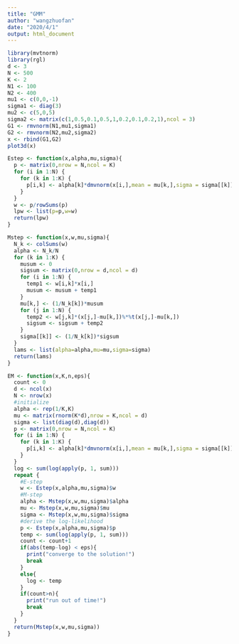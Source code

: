 ```yaml
---
title: "GMM"
author: "wangzhuofan"
date: "2020/4/1"
output: html_document
---
```



```r
library(mvtnorm)
library(rgl)
d <- 3
N <- 500
K <- 2
N1 <- 100
N2 <- 400
mu1 <- c(0,0,-1)
sigma1 <- diag(3)
mu2 <- c(5,0,5)
sigma2 <- matrix(c(1,0.5,0.1,0.5,1,0.2,0.1,0.2,1),ncol = 3)
G1 <- rmvnorm(N1,mu1,sigma1)
G2 <- rmvnorm(N2,mu2,sigma2)
x <- rbind(G1,G2)
plot3d(x)
```


```r
Estep <- function(x,alpha,mu,sigma){
  p <- matrix(0,nrow = N,ncol = K)
  for (i in 1:N) {
    for (k in 1:K) {
      p[i,k] <- alpha[k]*dmvnorm(x[i,],mean = mu[k,],sigma = sigma[[k]])
    }
  }
  w <- p/rowSums(p)
  lpw <- list(p=p,w=w)
  return(lpw)
}

```

```R
Mstep <- function(x,w,mu,sigma){
  N_k <- colSums(w)
  alpha <- N_k/N
  for (k in 1:K) {
    musum <- 0
    sigsum <- matrix(0,nrow = d,ncol = d)
    for (i in 1:N) {
      temp1 <- w[i,k]*x[i,]
      musum <- musum + temp1
    }
    mu[k,] <- (1/N_k[k])*musum
    for (j in 1:N) {
      temp2 <- w[j,k]*(x[j,]-mu[k,])%*%t(x[j,]-mu[k,])
      sigsum <- sigsum + temp2
    }
    sigma[[k]] <- (1/N_k[k])*sigsum
  }
  lams <- list(alpha=alpha,mu=mu,sigma=sigma)
  return(lams)
}
```

```r
EM <- function(x,K,n,eps){
  count <- 0
  d <- ncol(x)
  N <- nrow(x)
  #initialize
  alpha <- rep(1/K,K)
  mu <- matrix(rnorm(K*d),nrow = K,ncol = d)
  sigma <- list(diag(d),diag(d))
  p <- matrix(0,nrow = N,ncol = K)
  for (i in 1:N) {
    for (k in 1:K) {
      p[i,k] <- alpha[k]*dmvnorm(x[i,],mean = mu[k,],sigma = sigma[[k]])
    }
  }
  log <- sum(log(apply(p, 1, sum)))
  repeat {
    #E-step
    w <- Estep(x,alpha,mu,sigma)$w
    #M-step
    alpha <- Mstep(x,w,mu,sigma)$alpha
    mu <- Mstep(x,w,mu,sigma)$mu
    sigma <- Mstep(x,w,mu,sigma)$sigma
    #derive the log-likelihood
    p <- Estep(x,alpha,mu,sigma)$p
    temp <- sum(log(apply(p, 1, sum)))
    count <- count+1
    if(abs(temp-log) < eps){
      print("converge to the solution!")
      break
    }
    else{
      log <- temp
    }
    if(count>n){
      print("run out of time!")
      break
    }
  }
  return(Mstep(x,w,mu,sigma))
}
```

